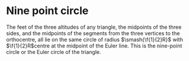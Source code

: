 # Nine point circle

The feet of the three altitudes of any triangle, the midpoints of the
three sides, and the midpoints of the segments from the three
vertices to the orthocentre, all lie on the same circle of radius
$\smash{\f{1}{2}R}$ with $\f{1}{2}R$centre at the midpoint of the Euler line. This is the
nine-point circle or the Euler circle of the triangle.
